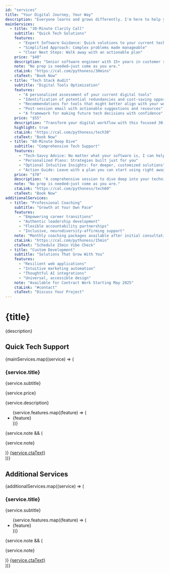 ```yaml
---
id: "services"
title: "Your Digital Journey, Your Way"
description: "Everyone learns and grows differently. I'm here to help you discover your own path to digital confidence, with a healthy dose of humor and zero judgment along the way."
mainServices:
  - title: "30-Minute Clarity Call"
    subtitle: "Quick Tech Solutions"
    features:
      - "Expert Software Guidance: Quick solutions to your current technical hurdle"
      - "Simplified Approach: Complex problems made manageable"
      - "Clear Next Steps: Walk away with an actionable plan"
    price: "$40"
    description: "Senior software engineer with 15+ years in customer service. I specialize in making the complex simple and getting you unstuck, judgement free."
    note: "No prep is needed—just come as you are."
    ctaLink: "https://cal.com/pythoness/30mins"
    ctaText: "Book Now"
  - title: "Tech Stack Audit"
    subtitle: "Digital Tools Optimization"
    features:
      - "A personalized assessment of your current digital tools"
      - "Identification of potential redundancies and cost-saving opportunities"
      - "Recommendations for tools that might better align with your workflow"
      - "Post-session email with actionable suggestions and resources"
      - "A framework for making future tech decisions with confidence"
    price: "$55"
    description: "Transform your digital workflow with this focused 30-minute consultation (over Zoom) where we'll examine your current tech stack, identify redundancies, and discover opportunities for simplification. I'll help you evaluate which tools truly serve your needs and which might be creating unnecessary friction in your day-to-day operations."
    highlight: true
    ctaLink: "https://cal.com/pythoness/tech30"
    ctaText: "Book Now"
  - title: "60-Minute Deep Dive"
    subtitle: "Comprehensive Tech Support"
    features:
      - "Tech-Savvy Advice: No matter what your software is, I can help"
      - "Personalized Plans: Strategies built just for you"
      - "Optional Intuitive Insights: For deeper, customized solutions"
      - "Action Guide: Leave with a plan you can start using right away"
    price: "$70"
    description: "A comprehensive session to dive deep into your technical challenges and opportunities."
    note: "No prep is needed—just come as you are."
    ctaLink: "https://cal.com/pythoness/tech60"
    ctaText: "Book Now"
additionalServices:
  - title: "Professional Coaching"
    subtitle: "Growth at Your Own Pace"
    features:
      - "Empowering career transitions"
      - "Authentic leadership development"
      - "Flexible accountability partnerships"
      - "Inclusive, neurodiversity-affirming support"
    note: "Monthly coaching packages available after initial consultation"
    ctaLink: "https://cal.com/pythoness/15min"
    ctaText: "Schedule 15min Vibe Check"
  - title: "Custom Development"
    subtitle: "Solutions That Grow With You"
    features:
      - "Resilient web applications"
      - "Intuitive marketing automation"
      - "Thoughtful AI integrations"
      - "Universal, accessible design"
    note: "Available for Contract Work Starting May 2025"
    ctaLink: "#contact"
    ctaText: "Discuss Your Project"
---
```


# {title}

{description}

## Quick Tech Support

<div className="grid grid-cols-1 md:grid-cols-3 gap-8">
{mainServices.map((service) => (
  <div key={service.title} className={`bg-white/5 backdrop-blur-sm rounded-2xl p-8 border border-white/10 shadow-2xl ${service.highlight ? 'ring-2 ring-brand-green-accent' : ''}`}>
    <h3 className="text-2xl font-display mb-3 text-brand-cream">{service.title}</h3>
    <p className="text-brand-cream/90 mb-6">{service.subtitle}</p>
    <p className="text-3xl font-display mb-6 text-brand-green-accent">{service.price}</p>
    <p className="text-sm text-brand-cream/80 mb-6">{service.description}</p>
    <ul className="space-y-3 mb-6">
      {service.features.map((feature) => (
        <li key={feature} className="flex items-center space-x-3 text-brand-cream/90">
          <span className="flex-shrink-0 w-1.5 h-1.5 rounded-full bg-brand-green-accent"></span>
          <span>{feature}</span>
        </li>
      ))}
    </ul>
    {service.note && (
      <p className="text-sm text-brand-cream/80 italic mb-6">{service.note}</p>
    )}
    <a 
      href={service.ctaLink}
      target="_blank"
      className="inline-block w-full text-center bg-brand-green-accent text-white px-6 py-3 rounded-lg hover:bg-opacity-90 transition-all duration-300 transform hover:scale-105 hover:shadow-lg shadow-brand-green-accent/20"
    >
      {service.ctaText}
    </a>
  </div>
))}
</div>

## Additional Services

<div className="grid grid-cols-1 md:grid-cols-2 gap-8 mt-16">
{additionalServices.map((service) => (
  <div key={service.title} className="bg-white/5 backdrop-blur-sm rounded-2xl p-8 border border-white/10 shadow-2xl">
    <h3 className="text-2xl font-display mb-3 text-brand-cream">{service.title}</h3>
    <p className="text-brand-cream/90 mb-6">{service.subtitle}</p>
    <ul className="space-y-3 mb-6">
      {service.features.map((feature) => (
        <li key={feature} className="flex items-center space-x-3 text-brand-cream/90">
          <span className="flex-shrink-0 w-1.5 h-1.5 rounded-full bg-brand-green-accent"></span>
          <span>{feature}</span>
        </li>
      ))}
    </ul>
    {service.note && (
      <p className="text-sm text-brand-cream/80 italic mb-6">{service.note}</p>
    )}
    <a 
      href={service.ctaLink}
      target={service.ctaLink.startsWith('http') ? '_blank' : undefined}
      className="inline-block w-full text-center bg-brand-green-accent text-white px-6 py-3 rounded-lg hover:bg-opacity-90 transition-all duration-300 transform hover:scale-105 hover:shadow-lg shadow-brand-green-accent/20"
    >
      {service.ctaText}
    </a>
  </div>
))}
</div> 